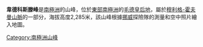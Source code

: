 {{coord|72|1|S|3|58|E|display=title}}

'''韋德科斯滕峰'''是[[南極洲|南極洲]]的山峰，位於[[東部南極洲|東部南極洲]]的[[毛德皇后地|毛德皇后地]]，屬於[[穆利格-霍夫曼山脈|穆利格-霍夫曼山脈]]的一部分，海拔高度2,285米，該山峰根據[[挪威|挪威]]探險隊的測量和空中照片繪入地圖。

{{Antarctica-geo-stub}}
[[Category:南極洲山峰|Category:南極洲山峰]]